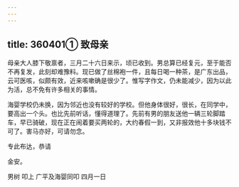 ```yaml
---
---
---
```

title: 360401① 致母亲
---




母亲大人膝下敬禀者，三月二十六日来示，顷已收到。男总算已经复元，至于能否不再复发，此刻却难豫料。现已做了丝棉袍一件，且每日喝一种茶，是广东出品，云可医咳，似颇有效，近来咳嗽确是很少了。惟写字作文，仍未能减少，因为以此为活，总不免有许多相关的事情。

海婴学校仍未换，因为邻近也没有较好的学校。但他身体很好，很长，在同学中，要高出一个头。也比先前听话，懂得道理了。先前有男的朋友送他一辆三轮脚踏车，早已骑破，现在正在闹着要买两轮的，大约春假一到，又非报效他十多块钱不可了。害马亦好，可请勿念。

专此布达，恭请

金安。

男树 叩上 广平及海婴同叩 四月一日